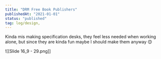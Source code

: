 ```yaml
---
title: "DRM Free Book Publishers"
publishedAt: "2021-01-01"
status: "published"
tag: log/design,
---
```


Kinda mis making specification desks, they feel less needed when working alone, but since they are kinda fun maybe I should make them anyway 😊

![[Slide 16_9 - 29.png]]
